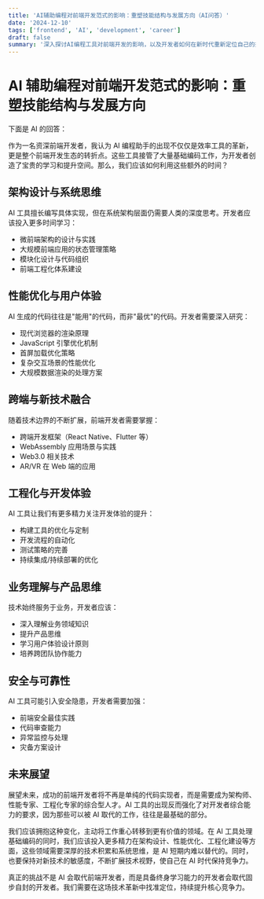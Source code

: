 ```yaml
---
title: 'AI辅助编程对前端开发范式的影响：重塑技能结构与发展方向（AI问答）'
date: '2024-12-10'
tags: ['frontend', 'AI', 'development', 'career']
draft: false
summary: '深入探讨AI编程工具对前端开发的影响，以及开发者如何在新时代重新定位自己的技能发展方向。'
---
```


# AI 辅助编程对前端开发范式的影响：重塑技能结构与发展方向

下面是 AI 的回答：

作为一名资深前端开发者，我认为 AI 编程助手的出现不仅仅是效率工具的革新，更是整个前端开发生态的转折点。这些工具接管了大量基础编码工作，为开发者创造了宝贵的学习和提升空间。那么，我们应该如何利用这些额外的时间？

## 架构设计与系统思维

AI 工具擅长编写具体实现，但在系统架构层面仍需要人类的深度思考。开发者应该投入更多时间学习：

- 微前端架构的设计与实践
- 大规模前端应用的状态管理策略
- 模块化设计与代码组织
- 前端工程化体系建设

## 性能优化与用户体验

AI 生成的代码往往是"能用"的代码，而非"最优"的代码。开发者需要深入研究：

- 现代浏览器的渲染原理
- JavaScript 引擎优化机制
- 首屏加载优化策略
- 复杂交互场景的性能优化
- 大规模数据渲染的处理方案

## 跨端与新技术融合

随着技术边界的不断扩展，前端开发者需要掌握：

- 跨端开发框架（React Native、Flutter 等）
- WebAssembly 应用场景与实践
- Web3.0 相关技术
- AR/VR 在 Web 端的应用

## 工程化与开发体验

AI 工具让我们有更多精力关注开发体验的提升：

- 构建工具的优化与定制
- 开发流程的自动化
- 测试策略的完善
- 持续集成/持续部署的优化

## 业务理解与产品思维

技术始终服务于业务，开发者应该：

- 深入理解业务领域知识
- 提升产品思维
- 学习用户体验设计原则
- 培养跨团队协作能力

## 安全与可靠性

AI 工具可能引入安全隐患，开发者需要加强：

- 前端安全最佳实践
- 代码审查能力
- 异常监控与处理
- 灾备方案设计

## 未来展望

展望未来，成功的前端开发者将不再是单纯的代码实现者，而是需要成为架构师、性能专家、工程化专家的综合型人才。AI 工具的出现反而强化了对开发者综合能力的要求，因为那些可以被 AI 取代的工作，往往是最基础的部分。

我们应该拥抱这种变化，主动将工作重心转移到更有价值的领域。在 AI 工具处理基础编码的同时，我们应该投入更多精力在架构设计、性能优化、工程化建设等方面，这些领域需要深厚的技术积累和系统思维，是 AI 短期内难以替代的。同时，也要保持对新技术的敏感度，不断扩展技术视野，使自己在 AI 时代保持竞争力。

真正的挑战不是 AI 会取代前端开发者，而是具备终身学习能力的开发者会取代固步自封的开发者。我们需要在这场技术革新中找准定位，持续提升核心竞争力。
